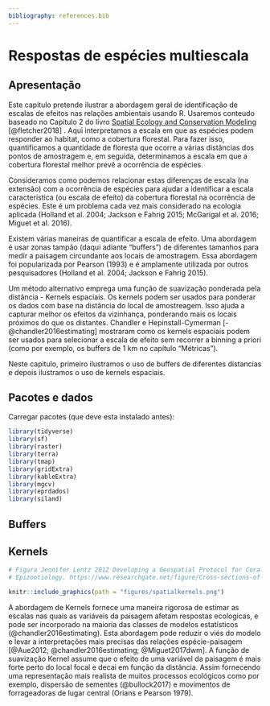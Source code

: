 ```yaml
---
bibliography: references.bib
---
```



\newpage{}

# Respostas de espécies multiescala

## Apresentação

Este capitulo pretende ilustrar a abordagem geral de identificação de escalas de efeitos nas relações ambientais usando R. Usaremos conteudo baseado no Capítulo 2 do livro [Spatial Ecology and Conservation Modeling](https://doi.org/10.1007/978-3-030-01989-1) [@fletcher2018] . Aqui interpretamos a escala em que as espécies podem responder ao habitat, como a cobertura florestal. Para fazer isso, quantificamos a quantidade de floresta que ocorre a várias distâncias dos pontos de amostragem e, em seguida, determinamos a escala em que a cobertura florestal melhor prevê a ocorrência de espécies. 

Consideramos como podemos relacionar estas diferenças de escala (na extensão) com a ocorrência de espécies para ajudar a identificar a escala característica (ou escala de efeito) da cobertura florestal na ocorrência de espécies. Este é um problema cada vez mais considerado na ecologia aplicada (Holland et al. 2004; Jackson e Fahrig 2015; McGarigal et al. 2016; Miguet et al. 2016).

Existem várias maneiras de quantificar a escala de efeito. Uma abordagem é usar zonas tampão (daqui adiante "buffers") de diferentes tamanhos para medir a paisagem circundante aos locais de amostragem. Essa abordagem foi popularizada por Pearson (1993) e é amplamente utilizada por outros pesquisadores (Holland et al. 2004; Jackson e Fahrig 2015).

Um método alternativo emprega uma função de suavização ponderada pela distância - Kernels espaciais.  Os kernels podem ser usados para ponderar os dados com base na distância do local de amostreagem. Isso ajuda a capturar melhor os efeitos da vizinhança, ponderando mais os locais próximos do que os distantes. Chandler e Hepinstall-Cymerman [-@chandler2016estimating] mostraram como os kernels espaciais podem ser usados para selecionar a escala de efeito sem recorrer a binning a priori (como por exemplo, os buffers de 1 km no capítulo "Métricas").

Neste capitulo, primeiro ilustramos o uso de buffers de diferentes distancias e depois ilustramos o uso de kernels espaciais.

## Pacotes e dados

Carregar pacotes (que deve esta instalado antes): 
```r
library(tidyverse)
library(sf)
library(raster)
library(terra)
library(tmap)
library(gridExtra)
library(kableExtra)
library(mgcv)
library(eprdados)
library(siland)
```



## Buffers



## Kernels



```r

# Figura Jennifer Lentz 2012 Developing a Geospatial Protocol for Coral 
# Epizootiology. https://www.researchgate.net/figure/Cross-sections-of-different-ty# pes-of-spatial-kernels-A-diagram-depicting-the-general_fig15_296695387

knitr::include_graphics(path = "figures/spatialkernels.png")
```


A abordagem de Kernels fornece uma maneira rigorosa de estimar as escalas nas quais as variáveis da paisagem afetam respostas ecologicas, e pode ser incorporado na maioria das classes de modelos estatísticos (@chandler2016estimating). Esta abordagem pode reduzir o viés do modelo e levar a interpretações mais precisas das relações espécie-paisagem [@Aue2012; @chandler2016estimating; @Miguet2017dwm]. A função de suavização Kernel assume que o efeito de uma variável da paisagem é mais forte perto do local focal e decai em função da distância. Assim fornecendo uma representação mais realista de muitos processos ecológicos como por exemplo, dispersão de sementes (@bullock2017) e movimentos de forrageadoras de lugar central (Orians e Pearson 1979).